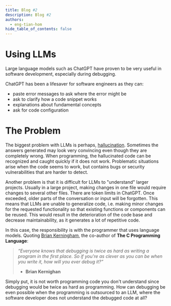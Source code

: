 ```yaml
---
title: Blog #2
description: Blog #2
authors:
  - eng-tian-hom
hide_table_of_contents: false
---
```


# Using LLMs

Large language models such as ChatGPT have proven to be very useful in software development, especially during debugging.

ChatGPT has been a lifesaver for software engineers as they can:

- paste error messages to ask where the error might be
- ask to clarify how a code snippet works
- explanations about fundamental concepts
- ask for code configuration

# The Problem

The biggest problem with LLMs is perhaps, [hallucination](https://en.wikipedia.org/wiki/Hallucination_(artificial_intelligence)). Sometimes the answers generated may look very convincing even though they are completely wrong. When programming, the hallucinated code can be recognized and caught quickly if it does not work. Problematic situations arise when the code seems to work, but contains bugs or security vulnerabilities that are harder to detect.

Another problem is that it is difficult for LLMs to "understand" larger projects. Usually in a large project, making changes in one file would require changes to several other files. There are token limits in ChatGPT. Once exceeded, older parts of the conversation or input will be forgotten. This means that LLMs are unable to generalize code, i.e. making minor changes for the requested functionality so that existing functions or components can be reused. This would result in the deterioration of the code base and decrease maintainability, as it generates a lot of repetitive code.

In this case, the responsibility is with the programmer that uses language models. Quoting [Brian Kerningham](https://en.wikipedia.org/wiki/Brian_Kernighan), the co-author of **The C Programming Language**:

> *“Everyone knows that debugging is twice as hard as writing a program in the first place. So if you're as clever as you can be when you write it, how will you ever debug it?”*
>
> - **Brian Kernighan**

Simply put, it is not worth programming code you don't understand since debugging would be twice as hard as programming. How can debugging be even possible when the programming is outsourced to an LLM, where the software developer does not understand the debugged code at all?

<!-- truncate -->